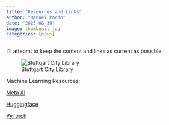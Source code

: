 ```yaml
---
title: "Resources and Links"
author: "Manuel Pardo"
date: "2023-08-30"
image: thumbnail.jpg
categories: [news]
---
```




I'll attepmt to keep the content and links as current as possible.

![Stuttgart City Library](thumbnail.jpg)

Machine Learning Resources: 

[Meta AI](https://huggingface.co/)

[Huggingface](https://huggingface.co/)

[PyTorch](https://pytorch.org)
